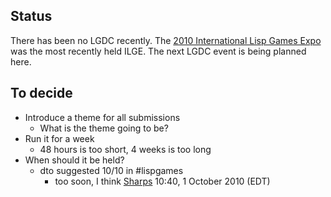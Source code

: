 == Status ==

There has been no LGDC recently. The [[ILGE2010|2010 International Lisp Games Expo]] was the most recently held ILGE. The next LGDC event is being planned here.

== To decide ==

* Introduce a theme for all submissions
** What is the theme going to be?
* Run it for a week
** 48 hours is too short, 4 weeks is too long
* When should it be held?
** dto suggested 10/10 in #lispgames
*** too soon, I think [[User:Sharps|Sharps]] 10:40, 1 October 2010 (EDT)